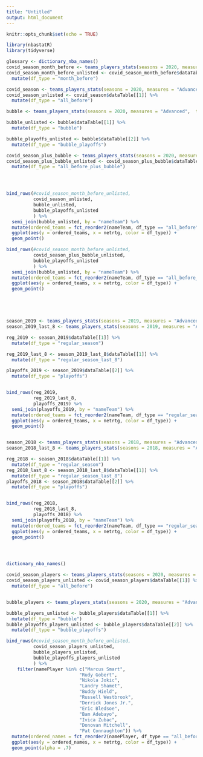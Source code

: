 ```yaml
---
title: "Untitled"
output: html_document
---
```


```r
knitr::opts_chunk$set(echo = TRUE)

library(nbastatR)
library(tidyverse)
```



```r
glossary <- dictionary_nba_names()
covid_season_month_before <- teams_players_stats(seasons = 2020, measures = "Advanced", types = "team", tables = "general", modes = "PerGame", date_from = "2-11-20", date_to = "3-11-20")
covid_season_month_before_unlisted <- covid_season_month_before$dataTable[[1]] %>% 
  mutate(df_type = "month_before")

covid_season <- teams_players_stats(seasons = 2020, measures = "Advanced", types = "team", tables = "general", modes = "PerGame", date_from = "10-22-19", date_to = "3-11-20")
covid_season_unlisted <- covid_season$dataTable[[1]] %>% 
  mutate(df_type = "all_before")

bubble <- teams_players_stats(seasons = 2020, measures = "Advanced",  types = "team", season_types = c("Regular Season", "Playoffs"), tables = "general", modes = "PerGame", date_from = "7-29-20", date_to = "10-11-20")

bubble_unlisted <- bubble$dataTable[[1]] %>% 
  mutate(df_type = "bubble") 

bubble_playoffs_unlisted <- bubble$dataTable[[2]] %>% 
  mutate(df_type = "bubble_playoffs")   

covid_season_plus_bubble <- teams_players_stats(seasons = 2020, measures = "Advanced", types = "team", tables = "general", modes = "PerGame", date_from = "10-22-19", date_to = "10-11-20")
covid_season_plus_bubble_unlisted <- covid_season_plus_bubble$dataTable[[1]] %>% 
  mutate(df_type = "all_before_plus_bubble")




bind_rows(#covid_season_month_before_unlisted,
          covid_season_unlisted,
          bubble_unlisted,
          bubble_playoffs_unlisted
          ) %>% 
  semi_join(bubble_unlisted, by = "nameTeam") %>% 
  mutate(ordered_teams = fct_reorder2(nameTeam, df_type == "all_before", netrtg, .desc = FALSE)) %>% 
  ggplot(aes(y = ordered_teams, x = netrtg, color = df_type)) + 
  geom_point()

bind_rows(#covid_season_month_before_unlisted,
          covid_season_plus_bubble_unlisted,
          bubble_playoffs_unlisted
          ) %>% 
  semi_join(bubble_unlisted, by = "nameTeam") %>% 
  mutate(ordered_teams = fct_reorder2(nameTeam, df_type == "all_before_plus_bubble", netrtg, .desc = FALSE)) %>% 
  ggplot(aes(y = ordered_teams, x = netrtg, color = df_type)) + 
  geom_point()






```
```r

season_2019 <- teams_players_stats(seasons = 2019, measures = "Advanced", season_types =  c("Regular Season", "Playoffs"), types = "team", tables = "general", modes = "PerGame")
season_2019_last_8 <- teams_players_stats(seasons = 2019, measures = "Advanced", season_types =  c("Regular Season"), types = "team", tables = "general", modes = "PerGame", last_n_games = 8)

reg_2019 <- season_2019$dataTable[[1]] %>% 
  mutate(df_type = "regular_season")

reg_2019_last_8 <- season_2019_last_8$dataTable[[1]] %>% 
  mutate(df_type = "regular_season_last_8")

playoffs_2019 <- season_2019$dataTable[[2]] %>% 
  mutate(df_type = "playoffs")


bind_rows(reg_2019,
          reg_2019_last_8,
          playoffs_2019) %>% 
  semi_join(playoffs_2019, by = "nameTeam") %>% 
  mutate(ordered_teams = fct_reorder2(nameTeam, df_type == "regular_season", netrtg, .desc = FALSE)) %>% 
  ggplot(aes(y = ordered_teams, x = netrtg, color = df_type)) + 
  geom_point()


season_2018 <- teams_players_stats(seasons = 2018, measures = "Advanced", season_types =  c("Regular Season", "Playoffs"), types = "team", tables = "general", modes = "PerGame")
season_2018_last_8 <- teams_players_stats(seasons = 2018, measures = "Advanced", season_types =  c("Regular Season"), types = "team", tables = "general", modes = "PerGame", last_n_games = 8)

reg_2018 <- season_2018$dataTable[[1]] %>% 
  mutate(df_type = "regular_season")
reg_2018_last_8 <- season_2018_last_8$dataTable[[1]] %>% 
  mutate(df_type = "regular_season_last_8")
playoffs_2018 <- season_2018$dataTable[[2]] %>% 
  mutate(df_type = "playoffs")


bind_rows(reg_2018,
          reg_2018_last_8,
          playoffs_2018) %>% 
  semi_join(playoffs_2018, by = "nameTeam") %>% 
  mutate(ordered_teams = fct_reorder2(nameTeam, df_type == "regular_season", netrtg, .desc = FALSE)) %>% 
  ggplot(aes(y = ordered_teams, x = netrtg, color = df_type)) + 
  geom_point()





```

```r


dictionary_nba_names()

```

```r

covid_season_players <- teams_players_stats(seasons = 2020, measures = "Advanced", types = "player", tables = "general", modes = "PerGame", date_from = "10-22-19", date_to = "3-11-20")
covid_season_players_unlisted <- covid_season_players$dataTable[[1]] %>% 
  mutate(df_type = "all_before")


bubble_players <- teams_players_stats(seasons = 2020, measures = "Advanced",  types = "player", season_types = c("Regular Season", "Playoffs"), tables = "general", modes = "PerGame", date_from = "7-29-20", date_to = "10-11-20")

bubble_players_unlisted <- bubble_players$dataTable[[1]] %>% 
  mutate(df_type = "bubble") 
bubble_playoffs_players_unlisted <- bubble_players$dataTable[[2]] %>% 
  mutate(df_type = "bubble_playoffs") 

bind_rows(#covid_season_month_before_unlisted,
          covid_season_players_unlisted,
          bubble_players_unlisted,
          bubble_playoffs_players_unlisted
          ) %>% 
    filter(namePlayer %in% c("Marcus Smart",
                           "Rudy Gobert",
                           "Nikola Jokic",
                           "Landry Shamet",
                           "Buddy Hield",
                           "Russell Westbrook",
                           "Derrick Jones Jr.",
                           "Eric Bledsoe",
                           "Bam Adebayo",
                           "Ivica Zubac",
                           "Donovan Mitchell",
                           "Pat Connaughton")) %>% 
  mutate(ordered_names = fct_reorder2(namePlayer, df_type == "all_before", netrtg, .desc = FALSE)) %>% 
  ggplot(aes(y = ordered_names, x = netrtg, color = df_type)) + 
  geom_point(alpha = .7)

```

```r
```

